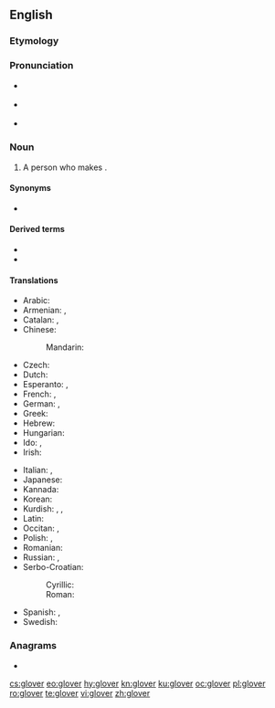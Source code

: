 {{also|Glover}}
==English==

===Etymology===
{{suffix|en|glove|er}}

===Pronunciation===
* {{a|GA}} {{IPA|/ˈɡlʌvɚ/|lang=en}}
* {{a|RP}} {{IPA|/ˈɡlʌvə/|lang=en}}
* {{rhymes|ʌvə(ɹ)|lang=en}}

===Noun===
{{en-noun}}

# A person who makes {{l|en|glove|gloves}}.

====Synonyms====
* {{l|en|glovemaker}}

====Derived terms====
* {{l|en|Glover}}
* {{l|en|glover's suture}}

====Translations====
{{trans-top|person who makes gloves}}
* Arabic: {{t-check|ar|قُفَّافِيزِي|m}}
* Armenian: {{t|hy|ձեռնոցավաճառ}}, {{t+|hy|ձեռնոցագործ}}
* Catalan: {{t|ca|guanter|m}}, {{t|ca|guantera|f}}
* Chinese:
*: Mandarin: {{t-needed|cmn}}
* Czech: {{t|cs|rukavičkář|m}}
* Dutch: {{t|nl|handschoenmaker|m}}
* Esperanto: {{t|eo|gantisto}}, {{t|eo|gantfaristo}}
* French: {{t+|fr|gantier|m}}, {{t+|fr|gantière|f}}
* German: {{t|de|Handschuhmacher|m}}, {{t|de|Handschuhmacherin|f}}
* Greek: {{t|el|χειροκτιοποιός|m}}
* Hebrew: {{t-check|he|גלובר|m}}
* Hungarian: {{t|hu|kesztyűs}}
* Ido: {{t|io|gantisto}}, {{t|io|gantifisto}}
* Irish: {{t|ga|lámhainneoir|m}}
{{trans-mid}}
* Italian: {{t|it|guantaio|m}}, {{t|it|guantaia|f}}
* Japanese: {{t-needed|ja}}
* Kannada: {{t+|kn|ಕೈಚೀಲಗಾರ}}
* Korean: {{t-needed|ko}}
* Kurdish: {{t|ku|lepikçêker}}, {{t+|ku|destgorkfiroş}}, {{t+|ku|desgorkfiroş}}
* Latin: {{t|la|chirothecārius|m}}
* Occitan: {{t+|oc|gantièr|m}}, {{t|oc|gantièra|f}}
* Polish: {{t|pl|rękawicznik|m}}, {{t|pl|rękawicznica|f}}
* Romanian: {{t+|ro|mănușar|m}}
* Russian: {{t+|ru|перча́точник|m}}, {{t+|ru|перча́точница|f}}
* Serbo-Croatian:
*: Cyrillic: {{t|sh|рука̀вича̄р|m}}
*: Roman: {{t+|sh|rukàvičār|m}}
* Spanish: {{t+|es|guantero|m}}, {{t+|es|guantera|f}}
* Swedish: {{t|sv|handskmakare|c}}
{{trans-bottom}}

===Anagrams===
* {{l|en|grovel}}

{{topics|en|Occupations}}

[[cs:glover]]
[[eo:glover]]
[[hy:glover]]
[[kn:glover]]
[[ku:glover]]
[[oc:glover]]
[[pl:glover]]
[[ro:glover]]
[[te:glover]]
[[vi:glover]]
[[zh:glover]]